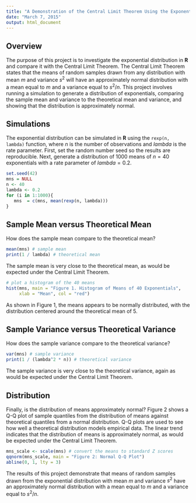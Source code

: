 ```yaml
---
title: "A Demonstration of the Central Limit Theorem Using the Exponential Distribution"
date: "March 7, 2015"
output: html_document
---
```


## Overview
The purpose of this project is to investigate the exponential distribution in **R** and compare it with the Central Limit Theorem. The Central Limit Theorem states that the means of random samples drawn from any distribution with mean $m$ and variance $s^2$ will have an approximately normal distribution with a mean equal to $m$ and a variance equal to $s^2 / n$. This project involves running a simulation to generate a distribution of exponentials, comparing the sample mean and variance to the theoretical mean and variance, and showing that the distribution is approximately normal.

## Simulations
The exponential distribution can be simulated in **R** using the `rexp(n, lambda)` function, where $n$ is the number of observations and $lambda$ is the rate parameter. First, set the random number seed so the results are reproducible. Next, generate a distribution of 1000 means of $n = 40$ exponentials with a rate parameter of $lambda = 0.2$.
```r
set.seed(42)
mns = NULL
n <- 40
lambda <- 0.2
for (i in 1:1000){
   mns  = c(mns, mean(rexp(n, lambda)))
}
```

## Sample Mean versus Theoretical Mean
How does the sample mean compare to the theoretical mean? 
```r
mean(mns) # sample mean
print(1 / lambda) # theoretical mean
```
The sample mean is very close to the theoretical mean, as would be expected under the Central Limit Theorem.

```r
# plot a histogram of the 40 means
hist(mns, main = "Figure 1. Histogram of Means of 40 Exponentials", 
     xlab = "Mean", col = "red")
```

As shown in Figure 1, the means appears to be normally distributed, with the distribution centered around the theoretical mean of 5.

## Sample Variance versus Theoretical Variance
How does the sample variance compare to the theoretical variance? 
```r
var(mns) # sample variance
print(1 / (lambda^2 * n)) # theoretical variance 
```
The sample variance is very close to the theoretical variance, again as would be expected under the Central Limit Theorem.

## Distribution
Finally, is the distribution of means approximately normal? Figure 2 shows a Q-Q plot of sample quantiles from the distribution of means against theoretical quantiles from a normal distribution.  Q-Q plots are used to see how well a theoretical distribution models empirical data. The linear trend indicates that the distribution of means is approximately normal, as would be expected under the Central Limit Theorem.
```r
mns_scale <- scale(mns) # convert the means to standard Z scores
qqnorm(mns_scale, main = "Figure 2: Normal Q-Q Plot")
abline(0, 1, lty = 3)
```

The results of this project demonstrate that means of random samples drawn from the exponential distribution with mean $m$ and variance $s^2$ have an approximately normal distribution with a mean equal to $m$ and a variance equal to $s^2 / n$.
